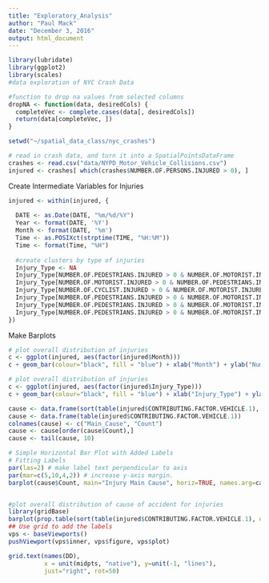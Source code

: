 ```yaml
---
title: "Exploratory_Analysis"
author: "Paul Mack"
date: "December 3, 2016"
output: html_document
---
```


```r
library(lubridate)
library(ggplot2)
library(scales)
#data exploration of NYC Crash Data

#function to drop na values from selected columns
dropNA <- function(data, desiredCols) {
  completeVec <- complete.cases(data[, desiredCols])
  return(data[completeVec, ])
}

setwd("~/spatial_data_class/nyc_crashes")

# read in crash data, and turn it into a SpatialPointsDataFrame
crashes <- read.csv("data/NYPD_Motor_Vehicle_Collisions.csv")
injured <- crashes[ which(crashes$NUMBER.OF.PERSONS.INJURED > 0), ]


```

Create Intermediate Variables for Injuries
```r
injured <- within(injured, {
  
  DATE <- as.Date(DATE, "%m/%d/%Y")
  Year <- format(DATE, '%Y')
  Month <- format(DATE, '%m')
  Time <- as.POSIXct(strptime(TIME, "%H:%M"))
  Time <- format(Time, "%H")
  
  #create clusters by type of injuries
  Injury_Type <- NA
  Injury_Type[NUMBER.OF.PEDESTRIANS.INJURED > 0 & NUMBER.OF.MOTORIST.INJURED == 0 & NUMBER.OF.CYCLIST.INJURED == 0] <- "Pedestrian"
  Injury_Type[NUMBER.OF.MOTORIST.INJURED > 0 & NUMBER.OF.PEDESTRIANS.INJURED == 0 & NUMBER.OF.CYCLIST.INJURED == 0] <- "Motorist"
  Injury_Type[NUMBER.OF.CYCLIST.INJURED > 0 & NUMBER.OF.MOTORIST.INJURED == 0 & NUMBER.OF.PEDESTRIANS.INJURED == 0] <- "Cyclist"
  Injury_Type[NUMBER.OF.PEDESTRIANS.INJURED > 0 & NUMBER.OF.MOTORIST.INJURED > 0 & NUMBER.OF.CYCLIST.INJURED == 0] <- "Pedestrian / Motor"
  Injury_Type[NUMBER.OF.PEDESTRIANS.INJURED > 0 & NUMBER.OF.MOTORIST.INJURED == 0 & NUMBER.OF.CYCLIST.INJURED > 0] <- "Pedestrian / Cyclist"
  Injury_Type[NUMBER.OF.PEDESTRIANS.INJURED > 0 & NUMBER.OF.MOTORIST.INJURED > 0 & NUMBER.OF.CYCLIST.INJURED > 0] <- "Pedestrian / Cyclist / Motorist"
})  

```

Make Barplots
```r
# plot overall distribution of injuries
c <- ggplot(injured, aes(factor(injured$Month)))
c + geom_bar(colour="black", fill = "blue") + xlab("Month") + ylab("Number Accidents with Injuries") + ggtitle("Month Which Injuries Occured")

# plot overall distribution of injuries
c <- ggplot(injured, aes(factor(injured$Injury_Type)))
c + geom_bar(colour="black", fill = "blue") + xlab("Injury_Type") + ylab("Number Accidents with Injuries") + ggtitle("Number of Injuries by Type")

cause <- data.frame(sort(table(injured$CONTRIBUTING.FACTOR.VEHICLE.1), decreasing = TRUE))
cause <- data.frame(table(injured$CONTRIBUTING.FACTOR.VEHICLE.1))
colnames(cause) <- c("Main_Cause", "Count")
cause <- cause[order(cause$Count),] 
cause <- tail(cause, 10)

# Simple Horizontal Bar Plot with Added Labels
# Fitting Labels
par(las=2) # make label text perpendicular to axis
par(mar=c(5,10,4,2)) # increase y-axis margin.
barplot(cause$Count, main="Injury Main Cause", horiz=TRUE, names.arg=cause$Main_Cause, cex.names = 0.8)


#plot overall distribution of cause of accident for injuries
library(gridBase)
barplot(prop.table(sort(table(injured$CONTRIBUTING.FACTOR.VEHICLE.1), decreasing = TRUE)[1:7]),horiz=TRUE, las=1, cex.names=0.45, col = "blue", space = 0.1, border=NA)
## Use grid to add the labels    
vps <- baseViewports()
pushViewport(vps$inner, vps$figure, vps$plot)

grid.text(names(DD),
          x = unit(midpts, "native"), y=unit(-1, "lines"),
          just="right", rot=50)


```